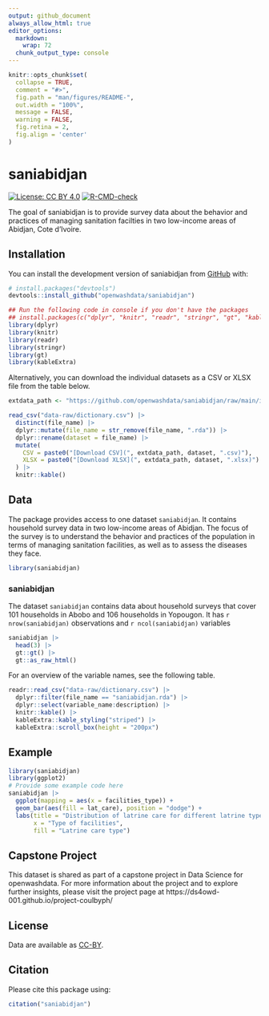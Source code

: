 ```yaml
---
output: github_document
always_allow_html: true
editor_options: 
  markdown: 
    wrap: 72
  chunk_output_type: console
---
```


<!-- README.md is generated from README.Rmd. Please edit that file -->

```r
knitr::opts_chunk$set(
  collapse = TRUE,
  comment = "#>",
  fig.path = "man/figures/README-",
  out.width = "100%",
  message = FALSE,
  warning = FALSE,
  fig.retina = 2,
  fig.align = 'center'
)
```

# saniabidjan

<!-- badges: start -->

[![License: CC BY
4.0](https://img.shields.io/badge/License-CC_BY_4.0-lightgrey.svg)](https://creativecommons.org/licenses/by/4.0/)
[![R-CMD-check](https://github.com/openwashdata/saniabidjan/actions/workflows/R-CMD-check.yaml/badge.svg)](https://github.com/openwashdata/saniabidjan/actions/workflows/R-CMD-check.yaml)

<!-- badges: end -->

The goal of saniabidjan is to provide survey data about the behavior and practices of managing sanitation facilties in two low-income areas of Abidjan, Cote d’Ivoire. 

## Installation

You can install the development version of saniabidjan from
[GitHub](https://github.com/) with:

``` r
# install.packages("devtools")
devtools::install_github("openwashdata/saniabidjan")
```

```r
## Run the following code in console if you don't have the packages
## install.packages(c("dplyr", "knitr", "readr", "stringr", "gt", "kableExtra"))
library(dplyr)
library(knitr)
library(readr)
library(stringr)
library(gt)
library(kableExtra)
```

Alternatively, you can download the individual datasets as a CSV or XLSX
file from the table below.

```r

extdata_path <- "https://github.com/openwashdata/saniabidjan/raw/main/inst/extdata/"

read_csv("data-raw/dictionary.csv") |> 
  distinct(file_name) |> 
  dplyr::mutate(file_name = str_remove(file_name, ".rda")) |> 
  dplyr::rename(dataset = file_name) |> 
  mutate(
    CSV = paste0("[Download CSV](", extdata_path, dataset, ".csv)"),
    XLSX = paste0("[Download XLSX](", extdata_path, dataset, ".xlsx)")
  ) |> 
  knitr::kable()

```

## Data

The package provides access to one dataset `saniabidjan`. It contains household survey data in two low-income areas of Abidjan. The focus of the survey is to understand the behavior and practices of the population in terms of managing sanitation facilities, as well as to assess the diseases they face.

```r
library(saniabidjan)
```

### saniabidjan

The dataset `saniabidjan` contains data about household surveys that cover 101 households in Abobo and 106 households in Yopougon. It has `r nrow(saniabidjan)` observations and `r ncol(saniabidjan)` variables

```r
saniabidjan |> 
  head(3) |> 
  gt::gt() |>
  gt::as_raw_html()
```

For an overview of the variable names, see the following table.

```r
readr::read_csv("data-raw/dictionary.csv") |>
  dplyr::filter(file_name == "saniabidjan.rda") |>
  dplyr::select(variable_name:description) |> 
  knitr::kable() |> 
  kableExtra::kable_styling("striped") |> 
  kableExtra::scroll_box(height = "200px")
```


## Example

```r
library(saniabidjan)
library(ggplot2)
# Provide some example code here
saniabidjan |>
  ggplot(mapping = aes(x = facilities_type)) + 
  geom_bar(aes(fill = lat_care), position = "dodge") +
  labs(title = "Distribution of latrine care for different latrine types", 
       x = "Type of facilities",
       fill = "Latrine care type") 
```

## Capstone Project
This dataset is shared as part of a capstone project in Data Science for openwashdata. For more information about the project and to explore further insights, please visit the project page at https://ds4owd-001.github.io/project-coulbyph/

## License

Data are available as
[CC-BY](https://github.com/openwashdata/saniabidjan/blob/main/LICENSE.md).

## Citation

Please cite this package using:

```r
citation("saniabidjan")
```
